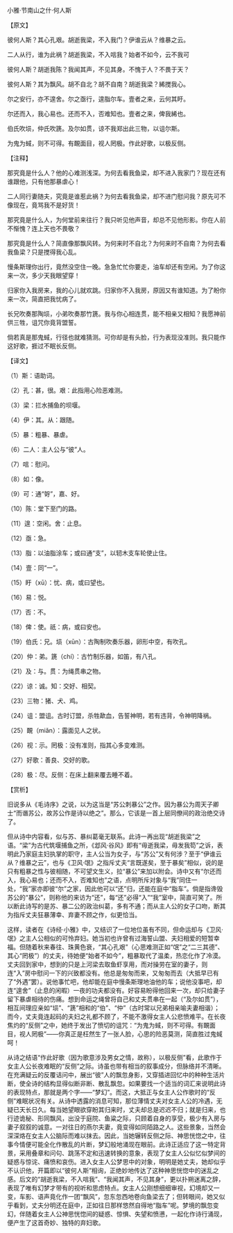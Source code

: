 

小雅·节南山之什·何人斯

【原文】

彼何人斯？其心孔艰。胡逝我梁，不入我门？伊谁云从？维暴之云。

二人从行，谁为此祸？胡逝我梁，不入唁我？始者不如今，云不我可

彼何人斯？胡逝我陈？我闻其声，不见其身。不愧于人？不畏于天？

彼何人斯？其为飘风。胡不自北？胡不自南？胡逝我梁？絺搅我心。

尔之安行，亦不遑舍。尔之亟行，遑脂尔车。壹者之来，云何其盱。

尔还而入，我心易也。还而不入，否难知也。壹者之来，俾我絺也。

伯氏吹埙，仲氏吹篪。及尔如贯，谅不我郑出此三物，以诅尔斯。

为鬼为蜮，则不可得。有靦面目，视人罔极。作此好歌，以极反侧。

【注释】

那究竟是什么人？他的心难测浅深。为何去看我鱼梁，却不进入我家门？现在还有谁跟他，只有他那暴虐心！

二人同行妻随夫，究竟是谁惹此祸？为何去看我鱼梁，却不进门慰问我？原先可不像现在，竟骂我不是好货！

那究竟是什么人，为何堂前来往行？我只听见他声音，却总不见他形影。你在人前不惭愧？连上天也不畏敬？

那究竟是什么人？简直像那飘风转。为何来时不自北？为何来时不自南？为何去看我鱼梁？只是搅得我心乱。

慢条斯理你出行，竟然没空住一晚。急急忙忙你要走，油车却还有空闲。为了你这来一次，多少天我眼望穿！

归家你入我房来，我的心儿就欢跳。归家你不入我房，原因又有谁知道。为了盼你来一次，简直把我忧病了。

长兄吹奏那陶埙，小弟吹奏那竹篪。我与你心相连贯，能不相亲又相知？我愿神前供三牲，诅咒你竟背盟誓。

倘若真是那鬼蜮，行径也就难猜测。可你却是有头脸，行为表现没准则。我只能作这好歌，捱过不眠长反侧。

【译文】

（1）斯：语助词。

（2）孔：甚，很。艰：此指用心险恶难测。

（3）梁：拦水捕鱼的坝堰。

（4）伊：其。从：跟随。

（5）暴：粗暴、暴虐。

（6）二人：主人公与“彼”人。

（7）唁：慰问。

（8）如：像。

（9）可：通“哿”，嘉、好。

（10）陈：堂下至门的路。

（11）遑：空闲。舍：止息。

（12）亟：急。

（13）脂：以油脂涂车；或曰通“支”，以轫木支车轮使止住。

（14）壹：同“一”。

（15）盱（xū）：忧、病，或曰望也。

（16）易：悦。

（17）否：不。

（18）俾：使。祇：病，或曰安也。

（19）伯氏：兄。埙（xūn）：古陶制吹奏乐器，卵形中空，有吹孔。

（20）仲：弟。篪（chí）：古竹制乐器，如笛，有八孔。

（21）及：与。贯：为绳贯串之物。

（22）谅：诚。知：交好、相契。

（23）三物：猪、犬、鸡。

（24）诅：盟诅。古时订盟，杀牲歃血，告誓神明，若有违背，令神明降祸。

（25）靦（miǎn）：露面见人之状。

（26）视：示。罔极：没有准则，指其心多变难测。

（27）好歌：善良、交好的歌。

（28）极：尽。反侧：在床上翻来覆去睡不着。

【赏析】

旧说多从《毛诗序》之说，以为这当是“苏公刺暴公”之作。因为暴公为周天子卿士“而谮苏公，故苏公作是诗以绝之”。那么，它该是一首上层同僚间的政治绝交诗了。

但从诗中内容看，似与苏、暴纠葛毫无联系。此诗一再出现“胡逝我梁”之语。“梁”为古代筑堰捕鱼之所，《邶风·谷风》即有“毋逝我梁，毋发我笱”之诉，表明此乃家庭主妇执掌的职守，主人公当为女子，与“苏公”又有何涉？至于“伊谁云从？维暴之云”，也与《卫风·氓》之指斥丈夫“言既遂矣，至于暴矣”相似，说的是只有粗暴之性与彼相随，不可望文生义，拉“暴公”来加以附会。诗中又有“尔还而入，我心易也；还而不入，否难知也”之语，点明所斥对象与“我”同住一处，“我”家亦即彼“尔”之家，因此他可以“还”归，还能在庭中“脂车”。倘是指谗毁苏公的“暴公”，则称他的来访为“还”，每“还”必得“入”“我”室中，简直可笑了。所以断此诗写的是苏、暴二公的政治纠葛，多有不通；而从主人公的女子口吻，断其为指斥丈夫狂暴薄幸、弃妻不顾之作，似更恰当。

这样，读者在《诗经·小雅》中，又结识了一位地位虽有不同，但命运却与《卫风·氓》之主人公相似的可怜弃妇。她当初也许曾有过海誓山盟、夫妇相爱的短暂幸福。但随着秋来春往、珠黄色衰，“其心孔艰”（心思难测正如“氓”之“二三其德”、其心“罔极”）的丈夫，待她便“始者不如今”，粗暴取代了温柔，热恋化作了冷漠。丈夫回到家中，想到的只是上河梁去取鱼虾享用，而对操劳在室的妻子，则连“入”房中慰问一下的兴致都没有。他总是匆匆而来，又匆匆而去（大抵早已有了“外遇”罢）。说他事忙吧，他却能在庭中慢条斯理地油他的车；说他没事吧，却连“遑舍”（止息的闲暇）一夜的功夫都没有。好容易盼得他回来一次，却只给妻子留下暴虐相待的伤痛。想到命运之绳曾将自己和丈夫贯串在一起（“及尔如贯”），相互间理应亲如“埙”、“篪”相和的“伯”、“仲”（古时常以兄弟相亲喻夫妻相谐）；而今，丈夫竟连起码的夫妇之礼都不顾了，不能不激得女主人公悲愤难平。在长夜焦灼的“反侧”之中，她终于发出了愤切的诅咒：“为鬼为蜮，则不可得。有靦面目，视人罔极”——你真正是枉然生了一张人脸，心思的险恶莫测，简直胜过鬼蜮呵！

从诗之结语“作此好歌（因为歌意涉及男女之情，故称），以极反侧”看，此歌作于女主人公长夜难眠的“反侧”之际。诗虽也带有相当的叙事成分，但脉络并不清晰。在充满疑云的反覆诘问中，展出“彼”人的飘忽身影，又穿插进回忆中的种种生活片断，使全诗的结构显得似断非断、散乱飘忽。如果要找一个适当的词汇来说明此诗的表现特点，那就是两个字——“梦幻”。而这，大抵正与女主人公作歌时的“反侧”难眠状况有关。从诗中透露的消息可知，那位薄情丈夫对女主人公的冷遇，无疑已天长日久。每当她望眼欲穿盼其归来时，丈夫却总是迟迟不归；就是归来，也行迹诡秘、形同飘风，出没于庭院、鱼粱之际，只顾着自身的享受，极少有入房与妻子叙叙的诚意。一对往日的燕尔夫妻，竟变得如同陌路之人。这些景象，当然会深深烙在女主人公脑际而难以抹去。因此，当她辗转反侧之际、神思恍惚之中，往事今情便可能全化作散乱的片断，梦幻般地涌现在眼前。此诗正适应了这一特定背景，采用叠章和问句、跳荡不定和迅速转换的意象，表现了女主人公似忆似梦间的疑惑与惊诧、痛愤和哀伤。进入女主人公梦思中的对象，明明是她丈夫，她却似乎不认识他，开篇即以“彼何人斯”相询，正绝妙地传达了这种神思恍惚中的迷乱之感。后文的“胡逝我梁，不入唁我”、“我闻其声，不见其身”，更以扑朔迷离之辞，表现了唯有幻梦才带有的视听和思虑特点。女主人公刚想细细审视，幻境却又一变，车影、语声竟化作一团“飘风”，忽东忽西地卷向鱼梁去了；但转眼间，她又似乎看到，丈夫分明还在庭中，正如往日那样悠然自得地“脂车”呢。梦境的飘忽变幻，伴随着女主人公神思恍惚间的疑惑、惊惧、失望和愤懑，一起化作诗行涌现，便产生了这首奇妙、独特的弃妇歌。

